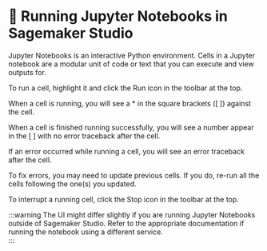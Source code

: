 # 📘 Running Jupyter Notebooks in Sagemaker Studio

Jupyter Notebooks is an interactive Python environment. Cells in a Jupyter notebook are a modular unit of code or text that you can execute and view outputs for.

To run a cell, highlight it and click the Run icon in the toolbar at the top.

<Screenshot url="https://us-west-2.console.aws.amazon.com/sagemaker/jupyter" src="img/screenshots/50-agent-tools/2-jupyter-notebooks/1-run-cell.png" alt="Run a cell" />

When a cell is running, you will see a * in the square brackets ([ ]) against the cell. 

<Screenshot url="https://us-west-2.console.aws.amazon.com/sagemaker/jupyter" src="img/screenshots/50-agent-tools/2-jupyter-notebooks/2-running-cell.png" alt="A running cell" />

When a cell is finished running successfully, you will see a number appear in the [ ] with no error traceback after the cell.

<Screenshot url="https://us-west-2.console.aws.amazon.com/sagemaker/jupyter" src="img/screenshots/50-agent-tools/2-jupyter-notebooks/3-successful-cell.png" alt="Successful cell run" />

If an error occurred while running a cell, you will see an error traceback after the cell.

<Screenshot url="https://us-west-2.console.aws.amazon.com/sagemaker/jupyter" src="img/screenshots/50-agent-tools/2-jupyter-notebooks/4-error-in-cell.png" alt="Erroneous cell run" />

To fix errors, you may need to update previous cells. If you do, re-run all the cells following the one(s) you updated.

To interrupt a running cell, click the Stop icon in the toolbar at the top.

<Screenshot url="https://us-west-2.console.aws.amazon.com/sagemaker/jupyter" src="img/screenshots/50-agent-tools/2-jupyter-notebooks/5-interrupt-cell.png" alt="Interrupt cell run" />

:::warning
The UI might differ slightly if you are running Jupyter Notebooks outside of Sagemaker Studio. Refer to the appropriate documentation if running the notebook using a different service.    
:::